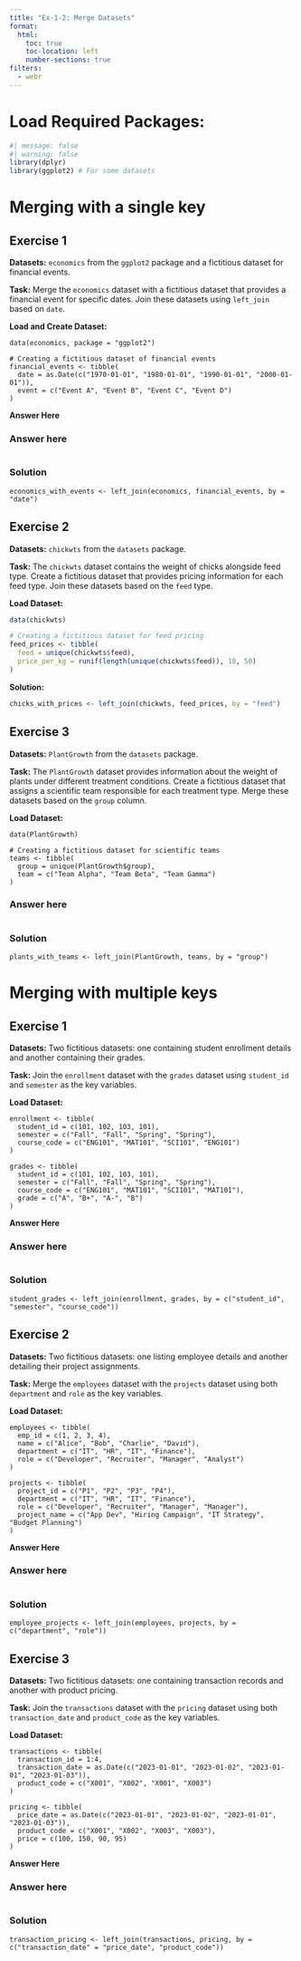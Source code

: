 ```yaml
---
title: "Ex-1-2: Merge Datasets"
format:
  html:
    toc: true
    toc-location: left
    number-sections: true
filters:
  - webr
---
```


# Load Required Packages:
```r
#| message: false 
#| warning: false 
library(dplyr)
library(ggplot2) # For some datasets
```

# Merging with a single key

## Exercise 1

**Datasets:** `economics` from the `ggplot2` package and a fictitious dataset for financial events.

**Task:** Merge the `economics` dataset with a fictitious dataset that provides a financial event for specific dates. Join these datasets using `left_join` based on `date`.

**Load and Create Dataset:**
```webr-r
data(economics, package = "ggplot2")

# Creating a fictitious dataset of financial events
financial_events <- tibble(
  date = as.Date(c("1970-01-01", "1980-01-01", "1990-01-01", "2000-01-01")),
  event = c("Event A", "Event B", "Event C", "Event D")
)
```

**Answer Here**

::: {.panel-tabset}

### Answer here

```webr-r

```

### Solution
```wrbr-r
economics_with_events <- left_join(economics, financial_events, by = "date")
```
:::
<!--end of panel-->


## Exercise 2

**Datasets:** `chickwts` from the `datasets` package.

**Task:** The `chickwts` dataset contains the weight of chicks alongside feed type. Create a fictitious dataset that provides pricing information for each feed type. Join these datasets based on the `feed` type.

**Load Dataset:**
```r
data(chickwts)

# Creating a fictitious dataset for feed pricing
feed_prices <- tibble(
  feed = unique(chickwts$feed),
  price_per_kg = runif(length(unique(chickwts$feed)), 10, 50)
)
```

**Solution:**
```r
chicks_with_prices <- left_join(chickwts, feed_prices, by = "feed")
```

## Exercise 3

**Datasets:** `PlantGrowth` from the `datasets` package.

**Task:** The `PlantGrowth` dataset provides information about the weight of plants under different treatment conditions. Create a fictitious dataset that assigns a scientific team responsible for each treatment type. Merge these datasets based on the `group` column.

**Load Dataset:**
```webr-r
data(PlantGrowth)

# Creating a fictitious dataset for scientific teams
teams <- tibble(
  group = unique(PlantGrowth$group),
  team = c("Team Alpha", "Team Beta", "Team Gamma")
)
```

::: {.panel-tabset}
### Answer here

```webr-r

```

### Solution

```webr-r
plants_with_teams <- left_join(PlantGrowth, teams, by = "group")
```
:::
<!--end of panel-->


# Merging with multiple keys

## Exercise 1

**Datasets:** Two fictitious datasets: one containing student enrollment details and another containing their grades.

**Task:** Join the `enrollment` dataset with the `grades` dataset using `student_id` and `semester` as the key variables.

**Load Dataset:**
```webr-r
enrollment <- tibble(
  student_id = c(101, 102, 103, 101),
  semester = c("Fall", "Fall", "Spring", "Spring"),
  course_code = c("ENG101", "MAT101", "SCI101", "ENG101")
)

grades <- tibble(
  student_id = c(101, 102, 103, 101),
  semester = c("Fall", "Fall", "Spring", "Spring"),
  course_code = c("ENG101", "MAT101", "SCI101", "MAT101"),
  grade = c("A", "B+", "A-", "B")
)
```

**Answer Here**

::: {.panel-tabset}

### Answer here

```webr-r

```

### Solution

```webr-r
student_grades <- left_join(enrollment, grades, by = c("student_id", "semester", "course_code"))
```
:::
<!--end of panel-->


## Exercise 2

**Datasets:** Two fictitious datasets: one listing employee details and another detailing their project assignments.

**Task:** Merge the `employees` dataset with the `projects` dataset using both `department` and `role` as the key variables.

**Load Dataset:**
```webr-r
employees <- tibble(
  emp_id = c(1, 2, 3, 4),
  name = c("Alice", "Bob", "Charlie", "David"),
  department = c("IT", "HR", "IT", "Finance"),
  role = c("Developer", "Recruiter", "Manager", "Analyst")
)

projects <- tibble(
  project_id = c("P1", "P2", "P3", "P4"),
  department = c("IT", "HR", "IT", "Finance"),
  role = c("Developer", "Recruiter", "Manager", "Manager"),
  project_name = c("App Dev", "Hiring Campaign", "IT Strategy", "Budget Planning")
)
```

**Answer Here**

::: {.panel-tabset}

### Answer here

```webr-r

```

### Solution

```webr-r
employee_projects <- left_join(employees, projects, by = c("department", "role"))
```
:::
<!--end of panel-->


## Exercise 3

**Datasets:** Two fictitious datasets: one containing transaction records and another with product pricing.

**Task:** Join the `transactions` dataset with the `pricing` dataset using both `transaction_date` and `product_code` as the key variables.

**Load Dataset:**
```webr-r
transactions <- tibble(
  transaction_id = 1:4,
  transaction_date = as.Date(c("2023-01-01", "2023-01-02", "2023-01-01", "2023-01-03")),
  product_code = c("X001", "X002", "X001", "X003")
)

pricing <- tibble(
  price_date = as.Date(c("2023-01-01", "2023-01-02", "2023-01-01", "2023-01-03")),
  product_code = c("X001", "X002", "X003", "X003"),
  price = c(100, 150, 90, 95)
)
```

**Answer Here**

::: {.panel-tabset}

### Answer here

```webr-r

```

### Solution

```webr-r
transaction_pricing <- left_join(transactions, pricing, by = c("transaction_date" = "price_date", "product_code"))
```
:::
<!--end of panel-->

